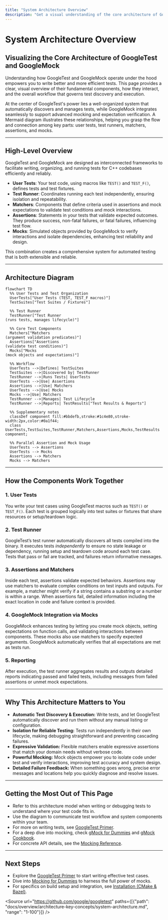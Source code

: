 ```yaml
---
title: "System Architecture Overview"
description: "Get a visual understanding of the core architecture of GoogleTest and GoogleMock, highlighting their main components, integration points, and workflow. An architecture diagram (Mermaid) shows relationships between user tests, test runners, matchers, assertions, and mocks, clarifying how test discovery and execution are managed."
---
```


# System Architecture Overview

## Visualizing the Core Architecture of GoogleTest and GoogleMock

Understanding how GoogleTest and GoogleMock operate under the hood empowers you to write better and more efficient tests. This page provides a clear, visual overview of their fundamental components, how they interact, and the overall workflow that governs test discovery and execution.

At the center of GoogleTest's power lies a well-organized system that automatically discovers and manages tests, while GoogleMock integrates seamlessly to support advanced mocking and expectation verification. A Mermaid diagram illustrates these relationships, helping you grasp the flow and connection among key parts: user tests, test runners, matchers, assertions, and mocks.

---

## High-Level Overview

GoogleTest and GoogleMock are designed as interconnected frameworks to facilitate writing, organizing, and running tests for C++ codebases efficiently and reliably.

- **User Tests**: Your test code, using macros like `TEST()` and `TEST_F()`, defines tests and test fixtures.
- **Test Runner**: Coordinates running each test independently, ensuring isolation and repeatability.
- **Matchers**: Components that define criteria used in assertions and mock expectations to validate test conditions and mock interactions.
- **Assertions**: Statements in your tests that validate expected outcomes. They produce success, non-fatal failures, or fatal failures, influencing test flow.
- **Mocks**: Simulated objects provided by GoogleMock to verify interactions and isolate dependencies, enhancing test reliability and design.

This combination creates a comprehensive system for automated testing that is both extensible and reliable.

---

## Architecture Diagram

```mermaid
flowchart TD
  %% User Tests and Test Organization
  UserTests["User Tests (TEST, TEST_F macros)"]
  TestSuites["Test Suites / Fixtures"]

  %% Test Runner
  TestRunner["Test Runner
(runs tests, manages lifecycle)"]

  %% Core Test Components
  Matchers["Matchers
(argument validation predicates)"]
  Assertions["Assertions
(validate test conditions)"]
  Mocks["Mocks
(mock objects and expectations)"]

  %% Workflow
  UserTests -->|Defines| TestSuites
  TestSuites -->|Discovered by| TestRunner
  TestRunner -->|Runs Tests| UserTests
  UserTests -->|Use| Assertions
  Assertions -->|Use| Matchers
  UserTests -->|Use| Mocks
  Mocks -->|Use| Matchers
  TestRunner -->|Manages| Test Lifecycle
  TestRunner -->|Reports| TestResults["Test Results & Reports"]

  %% Supplementary notes
  classDef component fill:#bbdefb,stroke:#1c4e80,stroke-width:2px,color:#0a1f44;
  class UserTests,TestSuites,TestRunner,Matchers,Assertions,Mocks,TestResults component;

  %% Parallel Assertion and Mock Usage
  UserTests --> Assertions
  UserTests --> Mocks
  Assertions --> Matchers
  Mocks --> Matchers
```

---

## How the Components Work Together

### 1. User Tests

You write your test cases using GoogleTest macros such as `TEST()` or `TEST_F()`. Each test is grouped logically into test suites or fixtures that share resources or setup/teardown logic.

### 2. Test Runner

GoogleTest’s test runner automatically discovers all tests compiled into the binary. It executes tests *independently* to ensure no state leakage or dependency, running setup and teardown code around each test case. Tests that pass or fail are tracked, and failures return informative messages.

### 3. Assertions and Matchers

Inside each test, assertions validate expected behaviors. Assertions may use matchers to evaluate complex conditions on test inputs and outputs. For example, a matcher might verify if a string contains a substring or a number is within a range. When assertions fail, detailed information including the exact location in code and failure context is provided.

### 4. GoogleMock Integration via Mocks

GoogleMock enhances testing by letting you create mock objects, setting expectations on function calls, and validating interactions between components. These mocks also use matchers to specify expected arguments. GoogleMock automatically verifies that all expectations are met as tests run.

### 5. Reporting

After execution, the test runner aggregates results and outputs detailed reports indicating passed and failed tests, including messages from failed assertions or unmet mock expectations.

---

## Why This Architecture Matters to You

- **Automatic Test Discovery & Execution:** Write tests, and let GoogleTest automatically discover and run them without any manual listing or configuration.
- **Isolation for Reliable Testing:** Tests run independently in their own lifecycle, making debugging straightforward and preventing cascading failures.
- **Expressive Validation:** Flexible matchers enable expressive assertions that match your domain needs without verbose code.
- **Powerful Mocking:** Mock objects empower you to isolate code under test and verify interactions, improving test accuracy and system design.
- **Detailed Failure Feedback:** When something goes wrong, precise error messages and locations help you quickly diagnose and resolve issues.

---

## Getting the Most Out of This Page

- Refer to this architecture model when writing or debugging tests to understand where your test code fits in.
- Use the diagram to communicate test workflow and system components within your team.
- For more on writing tests, see [GoogleTest Primer](primer.md).
- For a deep dive into mocking, check [gMock for Dummies](gmock_for_dummies.md) and [gMock Cookbook](gmock_cook_book.md).
- For concrete API details, see the [Mocking Reference](reference/mocking.md).

---

## Next Steps

- Explore the [GoogleTest Primer](primer.md) to start writing effective test cases.
- Dive into [Mocking for Dummies](gmock_for_dummies.md) to harness the full power of mocks.
- For specifics on build setup and integration, see [Installation (CMake & Bazel)](getting-started/setup-installation/installation-methods).

<Source url="https://github.com/google/googletest" paths={[{"path": "docs/overview/architecture-key-concepts/system-architecture.md", "range": "1-100"}]} />
